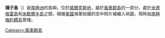 {{Coord|66|19|S|110|27|E|display=title}}

'''鴿子島'''（{{lang-en|Pidgeon Island}}）是[[南極洲|南極洲]]的島嶼，位於[[威爾克斯地|威爾克斯地]]，屬於[[風車群島|風車群島]]的一部分，處於[[米德格雷島|米德格雷島]]和[[米歇爾半島|米歇爾半島]]之間，根據[[美國|美國]]海軍拍攝的空中照片被繪入地圖，現時由[[南極條約體系|南極條約體系]]管理。

{{DEFAULTSORT:Pidgeon Island}}
[[Category:風車群島|Category:風車群島]]


{{WilkesLand-geo-stub}}